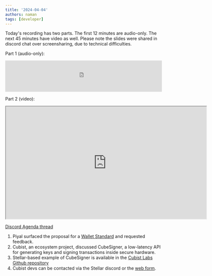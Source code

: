 ```yaml
---
title: '2024-04-04'
authors: naman
tags: [developer]
---
```


Today's recording has two parts. The first 12 minutes are audio-only. The next 45 minutes have video as well. 
Please note the slides were shared in discord chat over screensharing, due to technical difficulties.

Part 1 (audio-only):
<iframe
   frameborder="0"
   width="500"
   height="100"
   src="https://drive.google.com/file/d/14ddYFIMDgsX70hTCv8C1tKaAGmJiprw7/preview">
</iframe>

Part 2 (video):
<iframe
  src="https://drive.google.com/file/d/1p4LrgGLfRdVww-7d21w3BGyPrLfiIDmF/preview"
  width="640"
  height="360"
  allow="autoplay"
></iframe>

[Discord Agenda thread](https://discord.com/channels/897514728459468821/1224408179363024918)

1. Piyal surfaced the proposal for a [Wallet Standard](https://github.com/stellar/stellar-protocol/discussions/1467) and requested feedback.  
2. Cubist, an ecosystem project, discussed CubeSigner, a low-latency API for generating keys and signing transactions inside secure hardware.
3. Stellar-based example of CubeSigner is available in the [Cubist Labs Github repository](https://github.com/cubist-labs/CubeSigner-TypeScript-SDK/tree/main/examples/stellar)
4. Cubist devs can be contacted via the Stellar discord or the [web form](https://cubist.dev/contact-form-cubesigner-hardware-backed-key-management).
